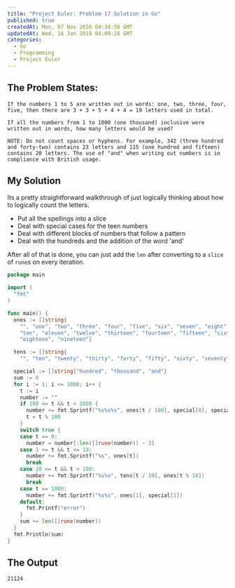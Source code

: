```yaml
---
title: "Project Euler: Problem 17 Solution in Go"
published: true
createdAt: Mon, 07 Nov 2016 04:34:50 GMT
updatedAt: Wed, 16 Jan 2019 04:09:28 GMT
categories:
  - Go
  - Programming
  - Project Euler
---
```


## The Problem States:

```
If the numbers 1 to 5 are written out in words: one, two, three, four, five, then there are 3 + 3 + 5 + 4 + 4 = 19 letters used in total.

If all the numbers from 1 to 1000 (one thousand) inclusive were written out in words, how many letters would be used?

NOTE: Do not count spaces or hyphens. For example, 342 (three hundred and forty-two) contains 23 letters and 115 (one hundred and fifteen) contains 20 letters. The use of "and" when writing out numbers is in compliance with British usage.
```

## My Solution

Its a pretty straightforward walkthrough of just logically thinking about how to logically count the letters.

- Put all the spellings into a slice
- Deal with special cases for the teen numbers
- Deal with different blocks of numbers that follow a pattern
- Deal with the hundreds and the addition of the word 'and'

After all of that is done, you can just add the `len` after converting to a `slice` of `rune`s on every iteration.

```go
package main

import (
  "fmt"
)

func main() {
  ones := []string{
    "", "one", "two", "three", "four", "five", "six", "seven", "eight", "nine",
    "ten", "eleven", "twelve", "thirteen", "fourteen", "fifteen", "sixteen", "seventeen",
    "eighteen", "nineteen"}

  tens := []string{
    "", "ten", "twenty", "thirty", "forty", "fifty", "sixty", "seventy", "eighty", "ninety"}

  special := []string{"hundred", "thousand", "and"}
  sum := 0
  for i := 1; i <= 1000; i++ {
    t := i
    number := ""
    if 100 <= t && t < 1000 {
      number += fmt.Sprintf("%s%s%s", ones[t / 100], special[0], special[2])
      t = t % 100
    }
    switch true {
    case t == 0:
      number = number[:len([]rune(number)) - 3]
    case 1 <= t && t <= 19:
      number += fmt.Sprintf("%s", ones[t])
      break
    case 20 <= t && t < 100:
      number += fmt.Sprintf("%s%s", tens[t / 10], ones[t % 10])
      break
    case t == 1000:
      number += fmt.Sprintf("%s%s", ones[1], special[1])
    default:
      fmt.Printf("error")
    }
    sum += len([]rune(number))
  }
  fmt.Println(sum)
}
```

## The Output

```bash
21124
```

